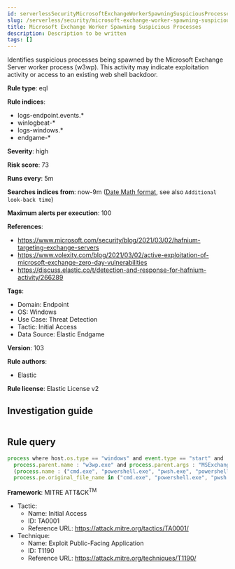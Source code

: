 ```yaml
---
id: serverlessSecurityMicrosoftExchangeWorkerSpawningSuspiciousProcesses
slug: /serverless/security/microsoft-exchange-worker-spawning-suspicious-processes
title: Microsoft Exchange Worker Spawning Suspicious Processes
description: Description to be written
tags: []
---
```


<div id="microsoft-exchange-worker-spawning-suspicious-processes"></div>

Identifies suspicious processes being spawned by the Microsoft Exchange Server worker process (w3wp). This activity may indicate exploitation activity or access to an existing web shell backdoor.

**Rule type**: eql

**Rule indices**: 

* logs-endpoint.events.*
* winlogbeat-*
* logs-windows.*
* endgame-*

**Severity**: high

**Risk score**: 73

**Runs every**: 5m

**Searches indices from**: now-9m ([Date Math format](((ref))/common-options.html#date-math), see also <DocLink id="serverlessSecurityRulesUiCreate" section="set-the-rules-schedule">`Additional look-back time`</DocLink>)

**Maximum alerts per execution**: 100

**References**: 

* https://www.microsoft.com/security/blog/2021/03/02/hafnium-targeting-exchange-servers
* https://www.volexity.com/blog/2021/03/02/active-exploitation-of-microsoft-exchange-zero-day-vulnerabilities
* https://discuss.elastic.co/t/detection-and-response-for-hafnium-activity/266289

**Tags**: 

* Domain: Endpoint
* OS: Windows
* Use Case: Threat Detection
* Tactic: Initial Access
* Data Source: Elastic Endgame

**Version**: 103

**Rule authors**: 

* Elastic

**Rule license**: Elastic License v2

## Investigation guide

```markdown

```

## Rule query

```js
process where host.os.type == "windows" and event.type == "start" and
  process.parent.name : "w3wp.exe" and process.parent.args : "MSExchange*AppPool" and
  (process.name : ("cmd.exe", "powershell.exe", "pwsh.exe", "powershell_ise.exe") or
  process.pe.original_file_name in ("cmd.exe", "powershell.exe", "pwsh.dll", "powershell_ise.exe"))

```

**Framework**: MITRE ATT&CK<sup>TM</sup>

* Tactic:
    * Name: Initial Access
    * ID: TA0001
    * Reference URL: https://attack.mitre.org/tactics/TA0001/
* Technique:
    * Name: Exploit Public-Facing Application
    * ID: T1190
    * Reference URL: https://attack.mitre.org/techniques/T1190/

